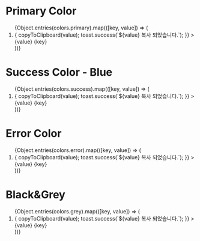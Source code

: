 
<Meta title="컬러 시스템" />

<style>{`
  .container {
    display: flex;
    flex-wrap: wrap;
    column-gap: 20px;
  }

  .col {
    display: flex;
    flex-direction: column;
  }

  .title {
    margin-bottom: 22px;

    font-style: normal;
    font-weight: normal;
    font-size: 17px;
    line-height: 20px;

    color: #000000;
  }

  ol {
    width: 189px;
    padding-left: 0 !important;
  }

  li {
    display: flex;
    justify-content: space-between;
    align-items: center;
    height: 37px;
    padding: 0 10px;
    margin-top: 0 !important;
    list-style: none;
    transition: transform 0.1s;
    cursor: pointer;
  }

  li:hover {
      transform: scale(1.1);
      transition: transform 0.2s;
  }

  span {
    font-style: normal;
    font-weight: normal;
    font-size: 13px !important;
    line-height: 16px;
  }
`}</style>

<div class="container">
    <div class="col">
        <h1 class="title">Primary Color</h1>
        <ol>
            {Object.entries(colors.primary).map(([key, value]) => (
                <li
                    key={key}
                    style={{ backgroundColor: value, color: key < 500 ? '#000' : '#fff' }}
                    onClick={() => {
                        copyToClipboard(value);
                        toast.success(`${value} 복사 되었습니다.`);
                    }}
                >
                    <span>{value}</span>
                    <span>{key}</span>
                </li>
            ))}
        </ol>
    </div>
    <div class="col">
        <h1 class="title">Success Color - Blue</h1>
        <ol>
            {Object.entries(colors.success).map(([key, value]) => (
                <li
                    key={key}
                    style={{ backgroundColor: value, color: key < 500 ? '#000' : '#fff' }}
                    onClick={() => {
                        copyToClipboard(value);
                        toast.success(`${value} 복사 되었습니다.`);
                    }}
                >
                    <span>{value}</span>
                    <span>{key}</span>
                </li>
            ))}
        </ol>
    </div>
    <div class="col">
        <h1 class="title">Error Color</h1>
        <ol>
            {Object.entries(colors.error).map(([key, value]) => (
                <li
                    key={key}
                    style={{ backgroundColor: value, color: key < 500 ? '#000' : '#fff' }}
                    onClick={() => {
                        copyToClipboard(value);
                        toast.success(`${value} 복사 되었습니다.`);
                    }}
                >
                    <span>{value}</span>
                    <span>{key}</span>
                </li>
            ))}
        </ol>
    </div>
    <div class="col">
        <h1 class="title">Black&#38;Grey</h1>
        <ol>
            {Object.entries(colors.grey).map(([key, value]) => (
                <li
                    key={key}
                    style={{ backgroundColor: value, color: key < 500 ? '#000' : '#fff' }}
                    onClick={() => {
                        copyToClipboard(value);
                        toast.success(`${value} 복사 되었습니다.`);
                    }}
                >
                    <span>{value}</span>
                    <span>{key}</span>
                </li>
            ))}
        </ol>
    </div>
</div>
